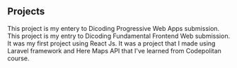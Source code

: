 ## Projects

<ProjectCard title="Soccer Nation" link="https://github.com/novanjunaedi/soccernation-v2" bg="linear-gradient(to right, #D4145A 0%, #FBB03B 100%)">
This project is my entery to Dicoding Progressive Web Apps submission.
</ProjectCard>

<ProjectCard title="CovidApps" link="https://github.com/novanjunaedi/covidapps" bg="linear-gradient(to right, #D4145A 0%, #FBB03B 100%)">
This project is my entry to Dicoding Fundamental Frontend Web submission.
</ProjectCard>

<ProjectCard title="Covid Tracker" link="https://github.com/novanjunaedi/covidtracker" bg="linear-gradient(to right, #D4145A 0%, #FBB03B 100%)">
It was my first project using React Js.
</ProjectCard>

<ProjectCard title="Laravel Codespace" link="https://github.com/novanjunaedi/laravel-codespace" bg="linear-gradient(to right, #D4145A 0%, #FBB03B 100%)">
It was a project that I made using Laravel framework and Here Maps API that I've learned from Codepolitan course.
</ProjectCard>